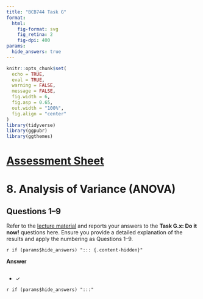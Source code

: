 ```yaml
---
title: "BCB744 Task G"
format: 
  html:
    fig-format: svg
    fig_retina: 2
    fig-dpi: 400
params: 
  hide_answers: true
---
```


```r
knitr::opts_chunk$set(
  echo = TRUE,
  eval = TRUE,
  warning = FALSE,
  message = FALSE,
  fig.width = 6,
  fig.asp = 0.65,
  out.width = "100%",
  fig.align = "center"
)
library(tidyverse)
library(ggpubr)
library(ggthemes)
```

# [[Assessment Sheet](BCB744_Task_G_Surname.xlsx)]{.my-highlight} {#sec-assessment}

# 8. Analysis of Variance (ANOVA)

## Questions 1--9

Refer to the [lecture material](https://tangledbank.netlify.app/BCB744/basic_stats/08-anova.html) and reports your answers to the **Task G.x: Do it now!** questions here. Ensure you provide a detailed explanation of the results and apply the numbering as Questions 1--9.

`r if (params$hide_answers) "::: {.content-hidden}"`

**Answer**

```r

```

- ✓

`r if (params$hide_answers) ":::"`


